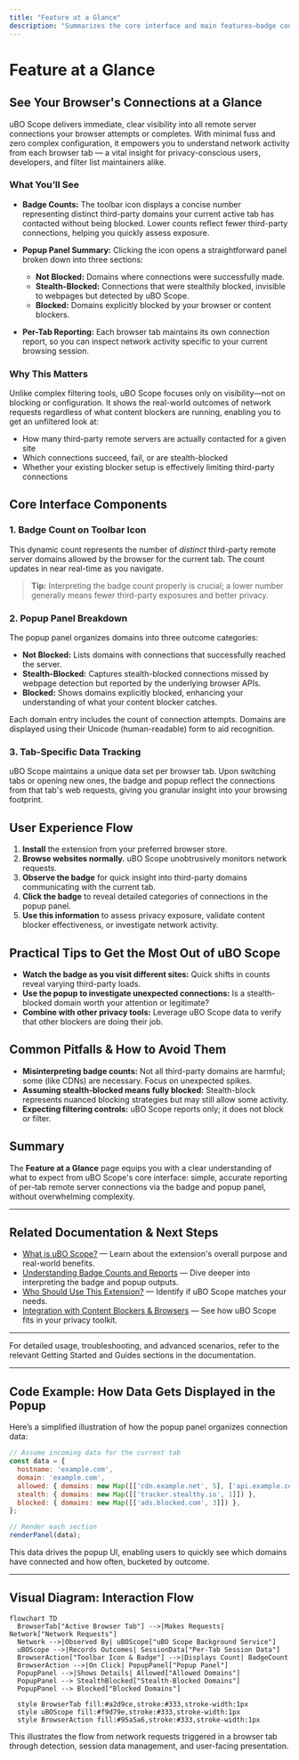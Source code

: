 ```yaml
---
title: "Feature at a Glance"
description: "Summarizes the core interface and main features—badge counts, popup summaries, and per-tab reporting—so users know what to expect after installation. Highlights the extension’s simplicity and clarity over complex filtering controls."
---
```


# Feature at a Glance

## See Your Browser's Connections at a Glance

uBO Scope delivers immediate, clear visibility into all remote server connections your browser attempts or completes. With minimal fuss and zero complex configuration, it empowers you to understand network activity from each browser tab — a vital insight for privacy-conscious users, developers, and filter list maintainers alike.

### What You’ll See

- **Badge Counts:** The toolbar icon displays a concise number representing distinct third-party domains your current active tab has contacted without being blocked. Lower counts reflect fewer third-party connections, helping you quickly assess exposure.

- **Popup Panel Summary:** Clicking the icon opens a straightforward panel broken down into three sections:
  - **Not Blocked:** Domains where connections were successfully made.
  - **Stealth-Blocked:** Connections that were stealthily blocked, invisible to webpages but detected by uBO Scope.
  - **Blocked:** Domains explicitly blocked by your browser or content blockers.

- **Per-Tab Reporting:** Each browser tab maintains its own connection report, so you can inspect network activity specific to your current browsing session.

### Why This Matters

Unlike complex filtering tools, uBO Scope focuses only on visibility—not on blocking or configuration. It shows the real-world outcomes of network requests regardless of what content blockers are running, enabling you to get an unfiltered look at:

- How many third-party remote servers are actually contacted for a given site
- Which connections succeed, fail, or are stealth-blocked
- Whether your existing blocker setup is effectively limiting third-party connections


## Core Interface Components

### 1. Badge Count on Toolbar Icon

This dynamic count represents the number of *distinct* third-party remote server domains allowed by the browser for the current tab. The count updates in near real-time as you navigate.

> **Tip:** Interpreting the badge count properly is crucial; a lower number generally means fewer third-party exposures and better privacy.

### 2. Popup Panel Breakdown

The popup panel organizes domains into three outcome categories:

- **Not Blocked:** Lists domains with connections that successfully reached the server.
- **Stealth-Blocked:** Captures stealth-blocked connections missed by webpage detection but reported by the underlying browser APIs.
- **Blocked:** Shows domains explicitly blocked, enhancing your understanding of what your content blocker catches.

Each domain entry includes the count of connection attempts. Domains are displayed using their Unicode (human-readable) form to aid recognition.

### 3. Tab-Specific Data Tracking

uBO Scope maintains a unique data set per browser tab. Upon switching tabs or opening new ones, the badge and popup reflect the connections from that tab's web requests, giving you granular insight into your browsing footprint.


## User Experience Flow

1. **Install** the extension from your preferred browser store.
2. **Browse websites normally.** uBO Scope unobtrusively monitors network requests.
3. **Observe the badge** for quick insight into third-party domains communicating with the current tab.
4. **Click the badge** to reveal detailed categories of connections in the popup panel.
5. **Use this information** to assess privacy exposure, validate content blocker effectiveness, or investigate network activity.


## Practical Tips to Get the Most Out of uBO Scope

- **Watch the badge as you visit different sites:** Quick shifts in counts reveal varying third-party loads.
- **Use the popup to investigate unexpected connections:** Is a stealth-blocked domain worth your attention or legitimate?
- **Combine with other privacy tools:** Leverage uBO Scope data to verify that other blockers are doing their job.


## Common Pitfalls & How to Avoid Them

- **Misinterpreting badge counts:** Not all third-party domains are harmful; some (like CDNs) are necessary. Focus on unexpected spikes.
- **Assuming stealth-blocked means fully blocked:** Stealth-block represents nuanced blocking strategies but may still allow some activity.
- **Expecting filtering controls:** uBO Scope reports only; it does not block or filter.


## Summary

The **Feature at a Glance** page equips you with a clear understanding of what to expect from uBO Scope's core interface: simple, accurate reporting of per-tab remote server connections via the badge and popup panel, without overwhelming complexity.

---

## Related Documentation & Next Steps

- [What is uBO Scope?](../introduction-value/product-overview) — Learn about the extension's overall purpose and real-world benefits.
- [Understanding Badge Counts and Reports](../../getting-started/introduction-overview/understanding-badge-and-reports) — Dive deeper into interpreting the badge and popup outputs.
- [Who Should Use This Extension?](../introduction-value/audience-usecases) — Identify if uBO Scope matches your needs.
- [Integration with Content Blockers & Browsers](../integration-context/ecosystem-integration) — See how uBO Scope fits in your privacy toolkit.

---

For detailed usage, troubleshooting, and advanced scenarios, refer to the relevant Getting Started and Guides sections in the documentation.


---

## Code Example: How Data Gets Displayed in the Popup

Here’s a simplified illustration of how the popup panel organizes connection data:

```javascript
// Assume incoming data for the current tab
const data = {
  hostname: 'example.com',
  domain: 'example.com',
  allowed: { domains: new Map([['cdn.example.net', 5], ['api.example.com', 2]]) },
  stealth: { domains: new Map([['tracker.stealthy.io', 1]]) },
  blocked: { domains: new Map([['ads.blocked.com', 3]]) },
};

// Render each section
renderPanel(data);
```

This data drives the popup UI, enabling users to quickly see which domains have connected and how often, bucketed by outcome.


---

## Visual Diagram: Interaction Flow

```mermaid
flowchart TD
  BrowserTab["Active Browser Tab"] -->|Makes Requests| Network["Network Requests"]
  Network -->|Observed By| uBOScope["uBO Scope Background Service"]
  uBOScope -->|Records Outcomes| SessionData["Per-Tab Session Data"]
  BrowserAction["Toolbar Icon & Badge"] -->|Displays Count| BadgeCount
  BrowserAction -->|On Click| PopupPanel["Popup Panel"]
  PopupPanel -->|Shows Details| Allowed["Allowed Domains"]
  PopupPanel --> StealthBlocked["Stealth-Blocked Domains"]
  PopupPanel --> Blocked["Blocked Domains"]

  style BrowserTab fill:#a2d9ce,stroke:#333,stroke-width:1px
  style uBOScope fill:#f9d79e,stroke:#333,stroke-width:1px
  style BrowserAction fill:#95a5a6,stroke:#333,stroke-width:1px

```

This illustrates the flow from network requests triggered in a browser tab through detection, session data management, and user-facing presentation.
